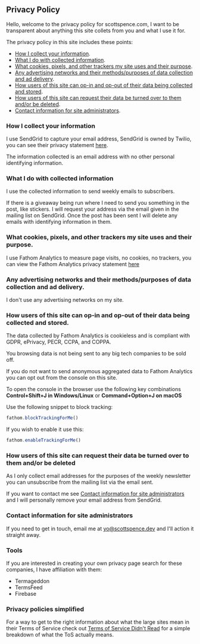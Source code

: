 ## Privacy Policy

Hello, welcome to the privacy policy for scottspence.com, I want to be
transparent about anything this site collets from you and what I use
it for.

The privacy policy in this site includes these points:

- [How I collect your information](#how-i-collect-your-information).
- [What I do with collected information](#what-i-do-with-collected-information).
- [What cookies, pixels, and other trackers my site uses and their purpose](#what-cookies-pixels-and-other-trackers-my-site-uses-and-their-purpose).
- [Any advertising networks and their methods/purposes of data collection and ad delivery](#any-advertising-networks-and-their-methodspurposes-of-data-collection-and-ad-delivery).
- [How users of this site can op-in and op-out of their data being collected and stored](#how-users-of-this-site-can-op-in-and-op-out-of-their-data-being-collected-and-stored).
- [How users of this site can request their data be turned over to them and/or be deleted](#how-users-of-this-site-can-request-their-data-be-turned-over-to-them-andor-be-deleted).
- [Contact information for site administrators](#contact-information-for-site-administrators).

### How I collect your information

I use SendGrid to capture your email address, SendGrid is owned by
Twilio, you can see their privacy statement [here][0].

The information collected is an email address with no other personal
identifying information.

### What I do with collected information

I use the collected information to send weekly emails to subscribers.

If there is a giveaway being run where I need to send you something in
the post, like stickers. I will request your address via the email
given in the mailing list on SendGrid. Once the post has been sent I
will delete any emails with identifying information in them.

### What cookies, pixels, and other trackers my site uses and their purpose.

I use Fathom Analytics to measure page visits, no cookies, no
trackers, you can view the Fathom Analytics privacy statement
[here][1]

### Any advertising networks and their methods/purposes of data collection and ad delivery.

I don't use any advertising networks on my site.

### How users of this site can op-in and op-out of their data being collected and stored.

The data collected by Fathom Analytics is cookieless and is compliant
with GDPR, ePrivacy, PECR, CCPA, and COPPA.

You browsing data is not being sent to any big tech companies to be
sold off.

If you do not want to send anonymous aggregated data to Fathom
Analytics you can opt out from the console on this site.

To open the console in the browser use the following key combinations
**Control+Shift+J in Windows/Linux** or **Command+Option+J on macOS**

Use the following snippet to block tracking:

```js
fathom.blockTrackingForMe()
```

If you wish to enable it use this:

```js
fathom.enableTrackingForMe()
```

### How users of this site can request their data be turned over to them and/or be deleted

As I only collect email addresses for the purposes of the weekly
newsletter you can unsubscribe from the mailing list via the email
sent.

If you want to contact me see
[Contact information for site administrators](#contact-information-for-site-administrators)
and I will personally remove your email address from SendGrid.

### Contact information for site administrators

If you need to get in touch, email me at [yo@scottspence.dev] and I'll
action it straight away.

### Tools

If you are interested in creating your own privacy page search for
these companies, I have affiliation with them:

- Termageddon
- TermsFeed
- Firebase

### Privacy policies simplified

For a way to get to the right information about what the large sites
mean in their Terms of Service check out [Terms of Service Didn't
Read] for a simple breakdown of what the ToS actually means.

[0]: https://www.twilio.com/legal/privacy
[1]: https://usefathom.com/privacy
[yo@scottspence.dev]:
  mailto:yo@scottspence.dev?subject=Privacy%20Concern&body=Hi%20Scott%2C%0D%0A%0D%0AI%20have%20a%20concern%20about%20my%20privacy%20on%20your%20site.
[terms of service didn't read]: https://tosdr.org/
